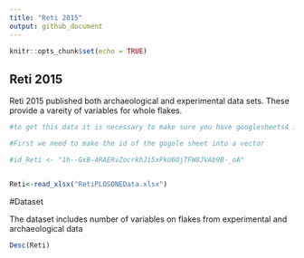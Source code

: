 ```yaml
---
title: "Reti 2015"
output: github_document
---
```


```r
knitr::opts_chunk$set(echo = TRUE)
```


## Reti 2015

Reti 2015 published both archaeological and experimental data sets. These provide a vareity of variables for whole flakes. 


```r
#to get this data it is necessary to make sure you have googlesheets4 installed 

#First we need to make the id of the gogole sheet into a vector

#id_Reti <- "1h--GxB-4RAERvZocrkhJi5xPkU6OjTFW8JVAb9B-_oA"


Reti<-read_xlsx("RetiPLOSONEData.xlsx")

```


#Dataset

The dataset includes number of variables on flakes from experimental and archaeological data 

```r
Desc(Reti)


```